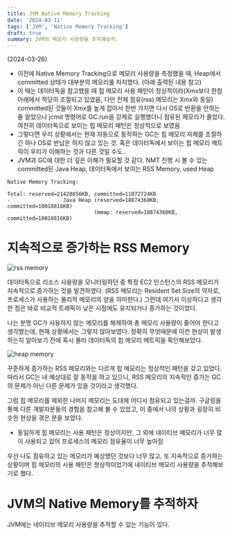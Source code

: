 ```yaml
---
title: JVM Native Memory Tracking
date: '2024-03-11'
tags: ['JVM', 'Native Memory Tracking']
draft: true
summary: JVM의 메모리 사용량을 추적해보자.
---
```


(2024-03-26)
- 이전에 Native Memory Tracking으로 메모리 사용량을 측정했을 때, Heap에서 committed 상태가 대부분의 메모리를 차지했다. (아래 출력된 내용 참고)
- 이 때는 데이터독을 참고했을 때 힙 메모리 사용 패턴이 정상적이라(Xmx보다 한참 아래에서 적당히 조절되고 있었음, 다만 전체 점유(rss) 메모리는 Xmx와 동일) committed된 것들이 Xmx를 높게 잡아서 한번 가지면 다시 OS로 반환을 안하는 줄 알았으나
  jcmd 명령어로 GC.run을 강제로 실행했더니 점유된 메모리가 줄었다.  여전히 데이터독으로 보이는 힙 메모리 패턴은 정상적으로 보였음
- 그렇다면 우리 상황에서는 현재 자동으로 동작하는 GC는 힙 메모리 자체를 조절하긴 하나 OS로 반납은 하지 않고 있는 것. 혹은 데이터독에서 보이는 힙 메모리 메트릭이 우리가 이해하는 것과 다른 것일 수도..
- JVM과 GC에 대한 더 깊은 이해가 필요할 것 같다.
  NMT 진행 시 볼 수 있는 committed된 Java Heap, 데이터독에서 보이는 RSS Memory, used Heap


```shell
Native Memory Tracking:

Total: reserved=21428856KB, committed=11072724KB
-                 Java Heap (reserved=18874368KB, committed=10018816KB)
                            (mmap: reserved=18874368KB, committed=10018816KB)
```

# 지속적으로 증가하는 RSS Memory
<Image src="/static/native-memory-tracking/rss_memory.png" alt="rss memory" />

데이터독으로 리소스 사용량을 모니터링하던 중 특정 EC2 인스턴스의 RSS 메모리가 지속적으로 증가하는 것을 발견하였다. (RSS 메모리는 Resident Set Size의 약자로, 프로세스가 사용하는 물리적 메모리의 양을 의미한다.)
그런데 여기서 이상하다고 생각한 점은 바로 비교적 트래픽이 낮은 시점에도 유지되거나 증가하는 것이었다.

나는 분명 GC가 사용하지 않는 메모리를 해제하여 총 메모리 사용량이 줄어야 한다고 생각했는데,
현재 상황에서는 그렇지 않아보였다. 정확히 무엇때문에 이런 현상이 발생하는지 알아보기 전에 혹시 몰라 데이터독의 힙 메모리 메트릭을 확인해보았다.

<Image src="/static/native-memory-tracking/heap_memory.png" alt="heap memory" />

꾸준하게 증가하는 RSS 메모리와는 다르게 힙 메모리는 정상적인 패턴을 갖고 있었다. 따라서 GC는 내 예상대로 잘 동작을 하고 있으니, RSS 메모리의 지속적인 증가는 GC의 문제가 아닌 다른 문제가 있을 것이라고 생각했다.

그럼 힙 메모리를 제외한 나머지 메모리는 도대체 어디서 점유되고 있는걸까. 구글링을 통해 다른 개발자분들의 경험을 참고해 볼 수 있었고, 이 중에서 나의 상황과 굉장히 비슷한 현상을 겪은 분을 보았다.
- 동일하게 힙 메모리는 사용 패턴은 정상이지만, 그 외에 네이티브 메모리가 너무 많이 사용되고 있어 프로세스의 메모리 점유율이 너무 높아짐

우선 나도 점유하고 있는 메모리가 예상했던 것보다 너무 많고, 또 지속적으로 증가하는 상황이며 힙 메모리의 사용 패턴은 정상적이었기에 네이티브 메모리 사용량을 추적해보기로 했다.

# JVM의 Native Memory를 추적하자

JVM에는 네이티브 메모리 사용량을 추적할 수 있는 기능이 있다.
